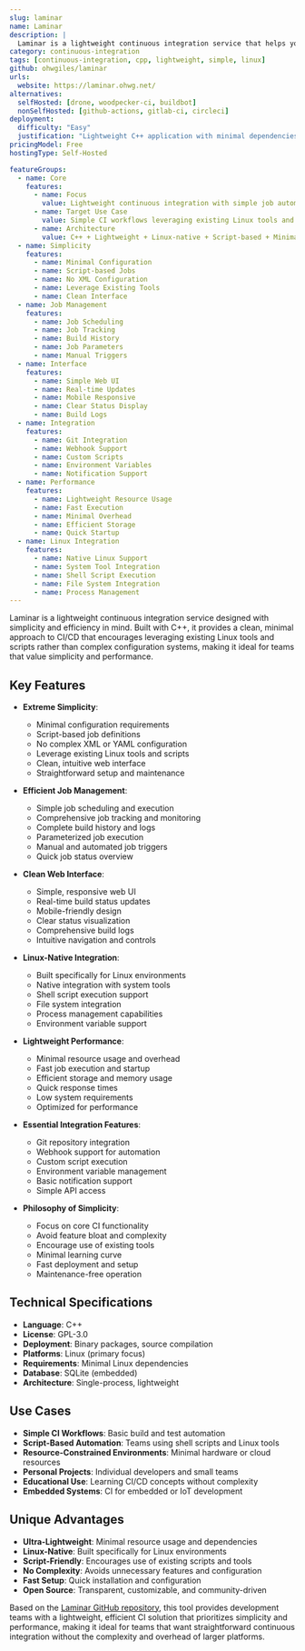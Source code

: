 ```yaml
---
slug: laminar
name: Laminar
description: |
  Laminar is a lightweight continuous integration service that helps you automate and track jobs with a simple and clear interface. Built with C++, it encourages leveraging existing Linux tools rather than reinventing the wheel, focusing on simplicity and efficiency.
category: continuous-integration
tags: [continuous-integration, cpp, lightweight, simple, linux]
github: ohwgiles/laminar
urls:
  website: https://laminar.ohwg.net/
alternatives:
  selfHosted: [drone, woodpecker-ci, buildbot]
  nonSelfHosted: [github-actions, gitlab-ci, circleci]
deployment:
  difficulty: "Easy"
  justification: "Lightweight C++ application with minimal dependencies. Simple setup and configuration with focus on leveraging existing Linux tools."
pricingModel: Free
hostingType: Self-Hosted

featureGroups:
  - name: Core
    features:
      - name: Focus
        value: Lightweight continuous integration with simple job automation and tracking
      - name: Target Use Case
        value: Simple CI workflows leveraging existing Linux tools and scripts
      - name: Architecture
        value: C++ + Lightweight + Linux-native + Script-based + Minimal dependencies
  - name: Simplicity
    features:
      - name: Minimal Configuration
      - name: Script-based Jobs
      - name: No XML Configuration
      - name: Leverage Existing Tools
      - name: Clean Interface
  - name: Job Management
    features:
      - name: Job Scheduling
      - name: Job Tracking
      - name: Build History
      - name: Job Parameters
      - name: Manual Triggers
  - name: Interface
    features:
      - name: Simple Web UI
      - name: Real-time Updates
      - name: Mobile Responsive
      - name: Clear Status Display
      - name: Build Logs
  - name: Integration
    features:
      - name: Git Integration
      - name: Webhook Support
      - name: Custom Scripts
      - name: Environment Variables
      - name: Notification Support
  - name: Performance
    features:
      - name: Lightweight Resource Usage
      - name: Fast Execution
      - name: Minimal Overhead
      - name: Efficient Storage
      - name: Quick Startup
  - name: Linux Integration
    features:
      - name: Native Linux Support
      - name: System Tool Integration
      - name: Shell Script Execution
      - name: File System Integration
      - name: Process Management
---
```


Laminar is a lightweight continuous integration service designed with simplicity and efficiency in mind. Built with C++, it provides a clean, minimal approach to CI/CD that encourages leveraging existing Linux tools and scripts rather than complex configuration systems, making it ideal for teams that value simplicity and performance.

## Key Features

- **Extreme Simplicity**:

  - Minimal configuration requirements
  - Script-based job definitions
  - No complex XML or YAML configuration
  - Leverage existing Linux tools and scripts
  - Clean, intuitive web interface
  - Straightforward setup and maintenance

- **Efficient Job Management**:

  - Simple job scheduling and execution
  - Comprehensive job tracking and monitoring
  - Complete build history and logs
  - Parameterized job execution
  - Manual and automated job triggers
  - Quick job status overview

- **Clean Web Interface**:

  - Simple, responsive web UI
  - Real-time build status updates
  - Mobile-friendly design
  - Clear status visualization
  - Comprehensive build logs
  - Intuitive navigation and controls

- **Linux-Native Integration**:

  - Built specifically for Linux environments
  - Native integration with system tools
  - Shell script execution support
  - File system integration
  - Process management capabilities
  - Environment variable support

- **Lightweight Performance**:

  - Minimal resource usage and overhead
  - Fast job execution and startup
  - Efficient storage and memory usage
  - Quick response times
  - Low system requirements
  - Optimized for performance

- **Essential Integration Features**:

  - Git repository integration
  - Webhook support for automation
  - Custom script execution
  - Environment variable management
  - Basic notification support
  - Simple API access

- **Philosophy of Simplicity**:
  - Focus on core CI functionality
  - Avoid feature bloat and complexity
  - Encourage use of existing tools
  - Minimal learning curve
  - Fast deployment and setup
  - Maintenance-free operation

## Technical Specifications

- **Language**: C++
- **License**: GPL-3.0
- **Deployment**: Binary packages, source compilation
- **Platforms**: Linux (primary focus)
- **Requirements**: Minimal Linux dependencies
- **Database**: SQLite (embedded)
- **Architecture**: Single-process, lightweight

## Use Cases

- **Simple CI Workflows**: Basic build and test automation
- **Script-Based Automation**: Teams using shell scripts and Linux tools
- **Resource-Constrained Environments**: Minimal hardware or cloud resources
- **Personal Projects**: Individual developers and small teams
- **Educational Use**: Learning CI/CD concepts without complexity
- **Embedded Systems**: CI for embedded or IoT development

## Unique Advantages

- **Ultra-Lightweight**: Minimal resource usage and dependencies
- **Linux-Native**: Built specifically for Linux environments
- **Script-Friendly**: Encourages use of existing scripts and tools
- **No Complexity**: Avoids unnecessary features and configuration
- **Fast Setup**: Quick installation and configuration
- **Open Source**: Transparent, customizable, and community-driven

Based on the [Laminar GitHub repository](https://github.com/ohwgiles/laminar), this tool provides development teams with a lightweight, efficient CI solution that prioritizes simplicity and performance, making it ideal for teams that want straightforward continuous integration without the complexity and overhead of larger platforms.
